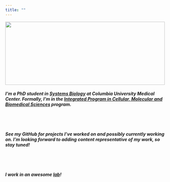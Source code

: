 ```yaml
---
title: ""
---
```


<style>
  .main-container {
    max-width: 100% !important;
  }
</style>

<!--Want to put something here such as an image or plot that captures some of the things I work on or produce to g=ive an idea of the research I do-->

<!--Introduction paragraph-->

<img src="imgs/sysbioResearch.png" style="height: 200px; width: 100%;">

##### **I'm a PhD student in [Systems Biology](http://systemsbiology.columbia.edu/graduate-education) at Columbia University Medical Center. Formally, I'm in the [Integrated Program in Cellular, Molecular and Biomedical Sciences](http://columbiaphd.org) program.**

<br></br>

##### **See my GitHub for projects I've worked on and possibly currently working on. I'm looking forward to adding content representative of my work, so stay tuned!**

<br></br>

##### **I work in an awesome <a href="http://www.tatonettilab.org" >lab</a>!**
